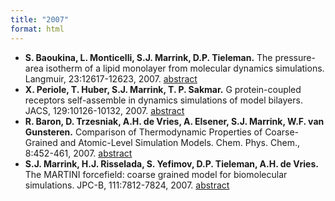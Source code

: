 ```yaml
---
title: "2007"
format: html
---
```


- **S. Baoukina, L. Monticelli, S.J. Marrink, D.P. Tieleman.** The pressure-area isotherm of a lipid monolayer from molecular dynamics simulations. Langmuir, 23:12617-12623, 2007. [abstract](http://pubs.acs.org/doi/abs/10.1021/la702286h)
- **X. Periole, T. Huber, S.J. Marrink, T. P. Sakmar.** G protein-coupled receptors self-assemble in dynamics simulations of model bilayers. JACS, 129:10126-10132, 2007. [abstract](http://pubs.acs.org/doi/abs/10.1021/ja0706246)
- **R. Baron, D. Trzesniak, A.H. de Vries, A. Elsener, S.J. Marrink, W.F. van Gunsteren.** Comparison of Thermodynamic Properties of Coarse-Grained and Atomic-Level Simulation Models. Chem. Phys. Chem., 8:452-461, 2007. [abstract](http://onlinelibrary.wiley.com/doi/10.1002/cphc.200600658/abstract)
- **S.J. Marrink, H.J. Risselada, S. Yefimov, D.P. Tieleman, A.H. de Vries.** The MARTINI forcefield: coarse grained model for biomolecular simulations. JPC-B, 111:7812-7824, 2007. [abstract](http://pubs.acs.org/doi/abs/10.1021/jp071097f)
 